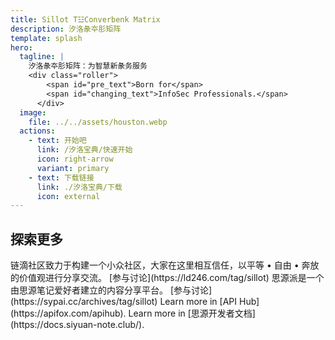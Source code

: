 ---
title: Sillot T☳Converbenk Matrix
description: 汐洛彖夲肜矩阵
template: splash
hero:
  tagline: |
    汐洛彖夲肜矩阵：为智慧新彖务服务
    <div class="roller">
        <span id="pre_text">Born for</span>
        <span id="changing_text">InfoSec Professionals.</span>
      </div>
  image:
    file: ../../assets/houston.webp
  actions:
    - text: 开始吧
      link: /汐洛宝典/快速开始
      icon: right-arrow
      variant: primary
    - text: 下载链接
      link: ./汐洛宝典/下载
      icon: external
---


<StatusComponent />

## 探索更多

<CardGrid >
    <Card title="链滴社区" icon="discourse">
		链滴社区致力于构建一个小众社区，大家在这里相互信任，以平等 • 自由 • 奔放的价值观进行分享交流。 [参与讨论](https://ld246.com/tag/sillot)
	</Card>
    <Card title="思源派社区" icon="discourse">
		思源派是一个由思源笔记爱好者建立的内容分享平台。 [参与讨论](https://sypai.cc/archives/tag/sillot)
	</Card>
	<Card title="API Hub" icon="rocket">
		Learn more in [API Hub](https://apifox.com/apihub).
	</Card>
	<Card title="思源开发者文档" icon="open-book">
		Learn more in [思源开发者文档](https://docs.siyuan-note.club/).
	</Card>
</CardGrid>

<SpeedInsights/>
<ScriptWorkaround />
